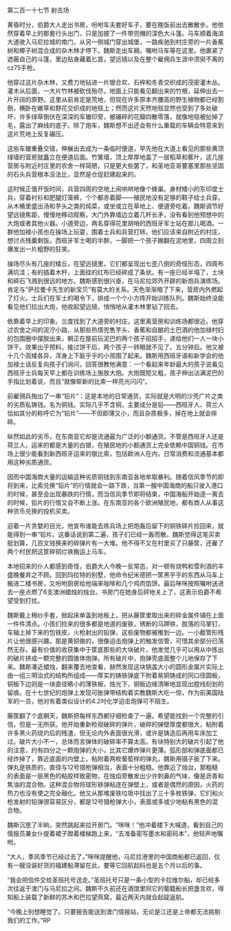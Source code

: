 

第二百一十七节 射击场

黄昏时分，伯爵大人走出书房，吩咐车夫套好车子，要在晚饭前出去散散步。他依然穿着早上的那套行头出门，只是加披了一件带兜帽的深色大斗篷。马车顺着海滨 大道驶入马尼拉城的南门，从另一侧城门穿出城堡，一路疾驰到村庄旁的一片香蕉树和椰子树混合成的杂木林才停下。魏斯走出车厢，嘱咐马车等在这里。他裹紧了 遮蔽自己的斗篷，里边贴身藏着匕首，望远镜以及在整个雇佣兵生涯中须臾不离的cz75手枪。

他穿过这片杂木林，又费力地钻进一片银合欢、石梓和冬青交织成的茂密灌木丛。灌木从后面，一大片竹林被砍伐殆尽，地面上只能看见翻出来的竹根，延伸出去一片开阔的原野。这里从前肯定是荒地，但现在许多原本齐腰高的野生植物都已经割倒，横卧在嫩草和野花交织成的地毯上；然而这片天然地毯显然也受到了多处破坏，许多绿草倒伏在深深的车辙印旁，被碾碎的花瓣四散零落，就像地毯被扯掉了毛，露出了麻线的底子。除了炮车，魏斯想不出还会有什么重载的车辆会特意来到这片荒地上反复碾压。

这些车辙重叠交错，伸展出去成为一条临时便道，早先他在大道上看见的那些黄顶绿墙的营房就矗立在便道后面。竹篱墙，顶上厚厚地盖了一层稻草和蕉叶，这几座营房与附近村庄里的农舍一样简陋，只是更大些罢了，和圣地亚哥要塞里那些坚固的石头兵营根本没法比，显然是仓促赶建起来的。

这时候正值开饭时间，兵营四周的空地上闹哄哄地像个蜂巢。身材矮小的东印度士兵，穿着衬衫和肥腿灯笼裤，个个都赤着脚――殖民地没有足够的鞋子给士兵穿。从木桶里盛出汤和芋头之类的炖菜，或坐或立在草地上、便道旁吃着。魏斯调节好望远镜焦距，慢慢地移动观察。大门外靠墙边立着几杆长矛，没有看到他预想中的大炮或者其他火器。小道旁边，两名穿得花里胡哨的西班牙军士站在那儿喝酒。一群他加禄小孩也在操场上玩耍，围着士兵和兵营打转。他们应该来自附近的村庄，想讨点残羹剩饭。西班牙军士喝的半醉，一脚把一个孩子踢翻在泥地里，四周立刻爆发出一片粗野的狂笑。

操场尽头有几座的矮丘，在望远镜里，它们都呈现出七歪八倒的奇怪形态，四周布满坑洼；有的插着木杆，上面挂的红布已经碎成了条状。有一座已经半塌了，土块和碎石飞溅到很远的地方。魏斯感到很兴奋，在马尼拉郊外开辟的新炮兵演练场。肯定与“萨拉曼卡先生的新宝贝”有莫大的关系。天色渐渐暗了下来，营房内外燃起了灯火。士兵们在军士的喝令下，排成一个个小方阵开始训练队列。魏斯始终没能看见他们拉出大炮，他收起望远镜，悄悄地从灌木林里钻了回去。

依靠着早上的印象。兰度找到了大道旁的村庄，这里离营房和训练场都很近。他穿过农舍之间的泥泞小路，从那些热情兜售芋头、香蕉和自酿的土巴酒的他加禄村妇的包围圈中摆脱出来，朝正在屋前玩泥巴的两个孩子招招手，递给他们一人一块小饼干。效果出乎预料，接过饼干后，两个孩子一转眼就不见了。五分钟后。他又被十几个高矮各异，浑身上下脏乎乎的小孩围了起来。魏斯用西班牙语和新学会的他加禄土话反复向孩子们询问，回答很教他满意：一个看起来年龄最大的孩子说看见西班牙士兵每天早上都在训练场上施放大炮。大炮既短又粗，孩子伸出沾满泥巴的手指比划着说，而且“就像崭新的比索一样亮光闪闪”。

前雇佣兵掏出了一串“铅片”：这是本地的日常通货，实际就是大明的沙壳广片之类的劣质私铸钱。名为铜钱。实际几乎不含铜，主要成分是铅――西班牙人、荷兰人恰如其分的称呼它为“铅片”――不但即薄又小，而且杂质极多，掉在地上就会摔碎。

纵然如此的劣币，在东南亚它却是流通最为广泛的小额通货。不管是西班牙人还是荷兰人，运来的都是大量的白银，在殖民地的小额通货上完全依赖中国铜钱。在市场上很少能看到新西班牙运来的银比索，包括欧洲人在内，日常消费和流通基本都用这种劣质通货。

因而中国海商大量的运输这种劣质铜钱到东南亚各地牟取暴利。随着信风季节的即将到来，比索兑换“铅片”的行情就会一路下跌，当第一艘中国海商的船只驶入港口的时候，甚至会出现暴跌的行情，而当信风季节即将结束，中国海船开始逐一离去的时候，铅片的行情又会不断上涨。在东南亚的各个欧洲殖民地，都有商人从事这种货币兑换的投机买卖。

迎着一片贪婪的目光，他宣布谁能去练兵场上把炮轰后留下的铜铁碎片捡回来，就能得到一串“铅片。这番话说到第二遍，孩子们已经一轰而散。魏斯觉得这笔买卖挺划算，几百文钱换来的碎弹片有一大堆。他不得不又在村里买了只藤筐，还雇了两个村民把这筐碎铜烂铁搬运上马车。

本地招来的仆人都感到奇怪，伯爵大人今晚一反常态，对一顿有烧鸭和雪利酒的丰盛晚餐弃之不顾。回到玛拉特的别墅，他命令纪米德把一筐黑乎乎的东西从马车上搬进二楼书房，又吩咐厨房给他端来咖啡和几个鸡肉馅饼。最后咪咪按照嘱咐送进去一座点燃了6支澳洲蜡烛的烛台。书房门在她身后砰地关上了，这表示伯爵不希望受到打扰。

魏斯戴上棉纱手套，掀起床单盖到地板上，把从藤筐里取出来的碎金属件铺在上面一件件清点。小孩们捡来的很多都是地道的废铁，锈断的马蹄铁，脱落的马掌钉，车轴上掉下来的包铁皮，火枪射出的铅弹，这些废物都被推到一边。一小截管形残片让他很感兴趣，那是黄铜做的，很像迫击炮弹上的触发信管，可惜其余部分已荡然无存。最有价值的收获集中于筐底那些的大块破片，他发觉几乎可以用从中拣出的破片拼成一颗完整的圆锥体炮弹。所有破片中，炮弹壳底面整个儿地保存了下来。魏斯凑近蜡烛，翻来覆去地查看，赫然发现这块锅盖大小的圆形金属片实际上由一组三明治式的结构所组成——厚实的铸铁弹底下附着紫铜铸成的同口径圆板，铜板下边则是一块直径略小的薄铁板，烛光下，铜板边缘清晰地显现出膛线刻划的留痕。在十七世纪的炮弹上发现可胀弹带结构着实教魏斯大吃一惊，作为前美国陆军的一员，他对有着类似设计的4.2吋化学迫击炮弹可不陌生。

藤筐翻了个底朝天，魏斯把每样东西都仔细检查了一遍，希望能找到一个完整的引信，但是一无所获。他开始重新检视破碎的弹片，破碎的弹壁厚度都很大，粘附着许多黑火药烧灼后的残渣，但无论内外表面很光滑，或许是铸造后再用车床加工过。破片大小不一，总体而言弹体的破碎率不算太高。有块特别大的破片引起了他的注意，约有四分之一颗炮弹的大小，比其它爆炸弹片更薄。弧形部和弹底面都已经炸掉了，靠近底面的内壁上，粘附着两枚葡萄样的弹丸，魏斯用镊子扳了下来。弹丸是铁质的，直径与12号猎枪弹相当，表面十分粗糙。他靠近了烛台，那粗糙的表面是一层黑色的粘胶样致密物，在烛焰旁散发出少许刺鼻的气味，像是沥青和焦油的混合物。这种混合物将球形铁弹粘连在弹壁上，或者是偶然的原因，火药的热力也没有使之完全融化。他又从那堆废铁垃圾中找出了三十多枚铁弹，它们和火枪发射的铅弹很容易区分，都是12号猎枪弹大小，表面或多或少地粘有黑色的混合物。

魏斯沉思了半晌，突然跳起来拉开房门。“咪咪！”他冲着楼下大喊道，看到自己的情报员兼女仆提着裙子蹬着楼梯跑上来，“去准备密写墨水和密码本”，他轻声地嘱咐。

“大人，季风季节已经过去了，”咪咪提醒他，马尼拉港里的中国商船都已返回，仅有一艘没装好货的福建船滞留在此，要等它回航起码也是五个月以后的事。

“我会把信件交给圣班托号送走。”圣班托号只是一条小型的卡拉维尔船，却已经多次往返于澳门与马尼拉之间。魏斯不久前还在酒馆里同它的葡籍船长把盏言欢，得知船上装载了新鲜的苏木和巴拉望燕窝，最近两天内就会起碇返航。

“今晚上别想睡觉了。只要报告能送到澳门情报站，无论是江还是上帝都无法挑剔我们的工作。”RP

